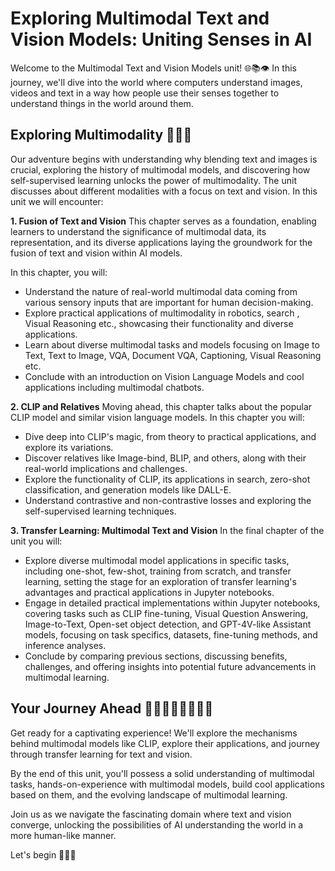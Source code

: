 # Exploring Multimodal Text and Vision Models: Uniting Senses in AI

Welcome to the Multimodal Text and Vision Models unit! 🌐📚👁️ In this journey, we'll dive into the world where computers understand images, videos and text in a way how people use their senses together to understand things in the world around them. 

## Exploring Multimodality 🔎🤔💭

Our adventure begins with understanding why blending text and images is crucial, exploring the history of multimodal models, and discovering how self-supervised learning unlocks the power of multimodality. The unit discusses about different modalities with a focus on text and vision. In this unit we will encounter:

**1. Fusion of Text and Vision**
This chapter serves as a foundation, enabling learners to understand the significance of multimodal data, its representation, and its diverse applications laying the groundwork for the fusion of text and vision within AI models.

In this chapter, you will:
   - Understand the nature of real-world multimodal data coming from various sensory inputs that are important for human decision-making.
   - Explore practical applications of multimodality in robotics, search , Visual Reasoning etc., showcasing their functionality and diverse applications.
   - Learn about diverse multimodal tasks and models focusing on Image to Text, Text to Image, VQA, Document VQA, Captioning, Visual Reasoning etc.
   - Conclude with an introduction on Vision Language Models and cool applications including multimodal chatbots.

**2. CLIP and Relatives**
Moving ahead, this chapter talks about the popular CLIP model and similar vision language models. 
In this chapter you will:
   - Dive deep into CLIP's magic, from theory to practical applications, and explore its variations.
   - Discover relatives like Image-bind, BLIP, and others, along with their real-world implications and challenges.
   - Explore the functionality of CLIP, its applications in search, zero-shot classification, and generation models like DALL-E.
   - Understand contrastive and non-contrastive losses and exploring the self-supervised learning techniques.

**3. Transfer Learning: Multimodal Text and Vision**
In the final chapter of the unit you will:
   - Explore diverse multimodal model applications in specific tasks, including one-shot, few-shot, training from scratch, and transfer learning, setting the stage for an exploration of transfer learning's advantages and practical applications in Jupyter notebooks.
   - Engage in detailed practical implementations within Jupyter notebooks, covering tasks such as CLIP fine-tuning, Visual Question Answering, Image-to-Text, Open-set object detection, and GPT-4V-like Assistant models, focusing on task specifics, datasets, fine-tuning methods, and inference analyses.
   - Conclude by comparing previous sections, discussing benefits, challenges, and offering insights into potential future advancements in multimodal learning.

## Your Journey Ahead 🏃🏻‍♂️🏃🏻‍♀️🏃🏻

Get ready for a captivating experience! We'll explore the mechanisms behind multimodal models like CLIP, explore their applications, and journey through transfer learning for text and vision.

By the end of this unit, you'll possess a solid understanding of multimodal tasks, hands-on-experience with multimodal models, build cool applications based on them, and the evolving landscape of multimodal learning.

Join us as we navigate the fascinating domain where text and vision converge, unlocking the possibilities of AI understanding the world in a more human-like manner. 

Let's begin 🚀🤗✨
